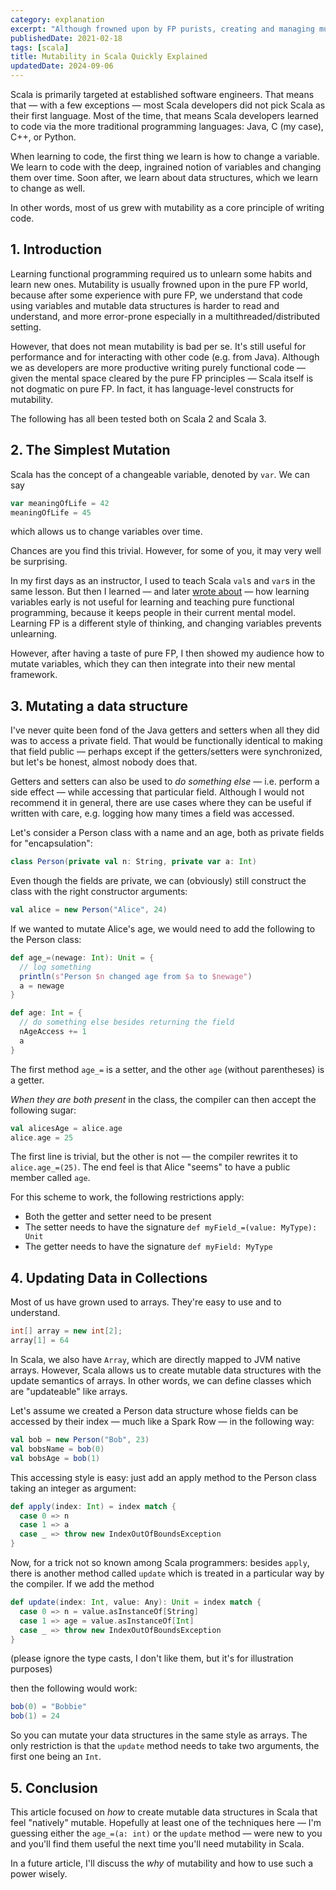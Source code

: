```yaml
---
category: explanation
excerpt: "Although frowned upon by FP purists, creating and managing mutable data structures is important in any language: Explore Scala's first-class mutability features"
publishedDate: 2021-02-18
tags: [scala]
title: Mutability in Scala Quickly Explained
updatedDate: 2024-09-06
---
```


Scala is primarily targeted at established software engineers. That means that &mdash; with a few exceptions &mdash; most Scala developers did not pick Scala as their first language. Most of the time, that means Scala developers learned to code via the more traditional programming languages: Java, C (my case), C++, or Python.

When learning to code, the first thing we learn is how to change a variable. We learn to code with the deep, ingrained notion of variables and changing them over time. Soon after, we learn about data structures, which we learn to change as well.

In other words, most of us grew with mutability as a core principle of writing code.

## 1. Introduction

Learning functional programming required us to unlearn some habits and learn new ones. Mutability is usually frowned upon in the pure FP world, because after some experience with pure FP, we understand that code using variables and mutable data structures is harder to read and understand, and more error-prone especially in a multithreaded/distributed setting.

However, that does not mean mutability is bad per se. It's still useful for performance and for interacting with other code (e.g. from Java). Although we as developers are more productive writing purely functional code &mdash; given the mental space cleared by the pure FP principles &mdash; Scala itself is not dogmatic on pure FP. In fact, it has language-level constructs for mutability.

The following has all been tested both on Scala 2 and Scala 3.

## 2. The Simplest Mutation

Scala has the concept of a changeable variable, denoted by `var`. We can say

```scala
var meaningOfLife = 42
meaningOfLife = 45
```

which allows us to change variables over time.

Chances are you find this trivial. However, for some of you, it may very well be surprising.

In my first days as an instructor, I used to teach Scala `val`s and `var`s in the same lesson. But then I learned &mdash; and later [wrote about]("/variables/") &mdash; how learning variables early is not useful for learning and teaching pure functional programming, because it keeps people in their current mental model. Learning FP is a different style of thinking, and changing variables prevents unlearning.

However, after having a taste of pure FP, I then showed my audience how to mutate variables, which they can then integrate into their new mental framework.

## 3. Mutating a data structure

I've never quite been fond of the Java getters and setters when all they did was to access a private field. That would be functionally identical to making that field public &mdash; perhaps except if the getters/setters were synchronized, but let's be honest, almost nobody does that.

Getters and setters can also be used to _do something else_ &mdash; i.e. perform a side effect &mdash; while accessing that particular field. Although I would not recommend it in general, there are use cases where they can be useful if written with care, e.g. logging how many times a field was accessed.

Let's consider a Person class with a name and an age, both as private fields for "encapsulation":

```scala
class Person(private val n: String, private var a: Int)
```

Even though the fields are private, we can (obviously) still construct the class with the right constructor arguments:

```scala
val alice = new Person("Alice", 24)
```

If we wanted to mutate Alice's age, we would need to add the following to the Person class:

```scala
def age_=(newage: Int): Unit = {
  // log something
  println(s"Person $n changed age from $a to $newage")
  a = newage
}

def age: Int = {
  // do something else besides returning the field
  nAgeAccess += 1
  a
}
```

The first method `age_=` is a setter, and the other `age` (without parentheses) is a getter.

_When they are both present_ in the class, the compiler can then accept the following sugar:

```scala
val alicesAge = alice.age
alice.age = 25
```

The first line is trivial, but the other is not &mdash; the compiler rewrites it to `alice.age_=(25)`. The end feel is that Alice "seems" to have a public member called `age`.

For this scheme to work, the following restrictions apply:

- Both the getter and setter need to be present
- The setter needs to have the signature `def myField_=(value: MyType): Unit`
- The getter needs to have the signature `def myField: MyType`

## 4. Updating Data in Collections

Most of us have grown used to arrays. They're easy to use and to understand.

```java
int[] array = new int[2];
array[1] = 64
```

In Scala, we also have `Array`, which are directly mapped to JVM native arrays. However, Scala allows us to create mutable data structures with the update semantics of arrays. In other words, we can define classes which are "updateable" like arrays.

Let's assume we created a Person data structure whose fields can be accessed by their index &mdash; much like a Spark Row &mdash; in the following way:

```scala
val bob = new Person("Bob", 23)
val bobsName = bob(0)
val bobsAge = bob(1)
```

This accessing style is easy: just add an apply method to the Person class taking an integer as argument:

```scala
def apply(index: Int) = index match {
  case 0 => n
  case 1 => a
  case _ => throw new IndexOutOfBoundsException
}
```

Now, for a trick not so known among Scala programmers: besides `apply`, there is another method called `update` which is treated in a particular way by the compiler. If we add the method

```scala
def update(index: Int, value: Any): Unit = index match {
  case 0 => n = value.asInstanceOf[String]
  case 1 => age = value.asInstanceOf[Int]
  case _ => throw new IndexOutOfBoundsException
}
```

(please ignore the type casts, I don't like them, but it's for illustration purposes)

then the following would work:

```scala
bob(0) = "Bobbie"
bob(1) = 24
```

So you can mutate your data structures in the same style as arrays. The only restriction is that the `update` method needs to take two arguments, the first one being an `Int`.

## 5. Conclusion

This article focused on _how_ to create mutable data structures in Scala that feel "natively" mutable. Hopefully at least one of the techniques here &mdash; I'm guessing either the `age_=(a: int)` or the `update` method &mdash; were new to you and you'll find them useful the next time you'll need mutability in Scala.

In a future article, I'll discuss the _why_ of mutability and how to use such a power wisely.
